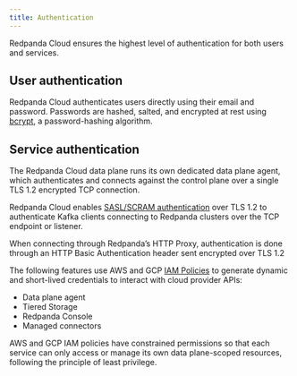 ```yaml
---
title: Authentication
---
```


<head>
    <meta name="title" content="Redpanda Cloud Authentication  | Redpanda Docs"/>
    <meta name="description" content="Learn about Redpanda Cloud authentication and authentication services."/>
    <link rel="canonical" href="https://docs.redpanda.com/docs/deploy/deployment-option/cloud/security/cloud-security-architecture/authentication/" />
</head>

Redpanda Cloud ensures the highest level of authentication for both users and services.

## User authentication

Redpanda Cloud authenticates users directly using their email and password.
Passwords are hashed, salted, and encrypted at rest using [bcrypt](https://en.wikipedia.org/wiki/Bcrypt),
a password-hashing algorithm.

## Service authentication

The Redpanda Cloud data plane runs its own dedicated data plane agent,
which authenticates and connects against the control plane over a single TLS 1.2
encrypted TCP connection.

Redpanda Cloud enables [SASL/SCRAM authentication](../../../../../../manage/security/authentication#saslscram)
over TLS 1.2 to authenticate Kafka clients connecting to Redpanda clusters over
the TCP endpoint or listener.

When connecting through Redpanda’s HTTP Proxy, authentication is done through an HTTP Basic Authentication header sent encrypted over TLS 1.2


The following features use AWS and GCP [IAM Policies](../cloud-authorization#iam-policies) to generate
dynamic and short-lived credentials to interact with cloud provider APIs:

- Data plane agent
- Tiered Storage
- Redpanda Console
- Managed connectors

AWS and GCP IAM policies have constrained permissions so that each service can only
access or manage its own data plane-scoped resources, following the principle of
least privilege.
